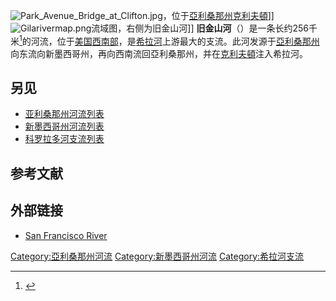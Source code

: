 [[File:Park_Avenue_Bridge_at_Clifton.jpg|right]]，位于[[亞利桑那州|亞利桑那州]][[克利夫頓_(亞利桑那州)|克利夫頓]]]]
[[File:Gilarivermap.png|right]]流域图，右侧为旧金山河]]
'''旧金山河'''（{{lang-en|San Francisco River}}）是一条长约256千米<ref>{{Cite web|url = http://viewer.nationalmap.gov/viewer/|title = The National Map|publisher = U.S. Geological Survey|accessdate = Feb 11, 2011|archive-date = 2012-03-29|archive-url = https://web.archive.org/web/20120329155652/http://viewer.nationalmap.gov/viewer/}}</ref>的河流，位于[[美国|美国]][[美國西南部|西南部]]，是[[希拉河|希拉河]]上游最大的支流。此河发源于[[亞利桑那州|亞利桑那州]]向东流向新墨西哥州，再向西南流回亞利桑那州，并在[[克利夫頓_(亞利桑那州)|克利夫頓]]注入希拉河。

== 另见 ==
* [[亚利桑那州河流列表|亚利桑那州河流列表]]
* [[新墨西哥州河流列表|新墨西哥州河流列表]]
* [[科罗拉多河支流列表|科罗拉多河支流列表]]

== 参考文献 ==
{{Reflist}}

== 外部链接 ==
* [https://web.archive.org/web/20040506102815/http://canoeman.com/SWPaddler/gilanm6.html San Francisco River]
[[Category:亞利桑那州河流|Category:亞利桑那州河流]]
[[Category:新墨西哥州河流|Category:新墨西哥州河流]]
[[Category:希拉河支流|Category:希拉河支流]]